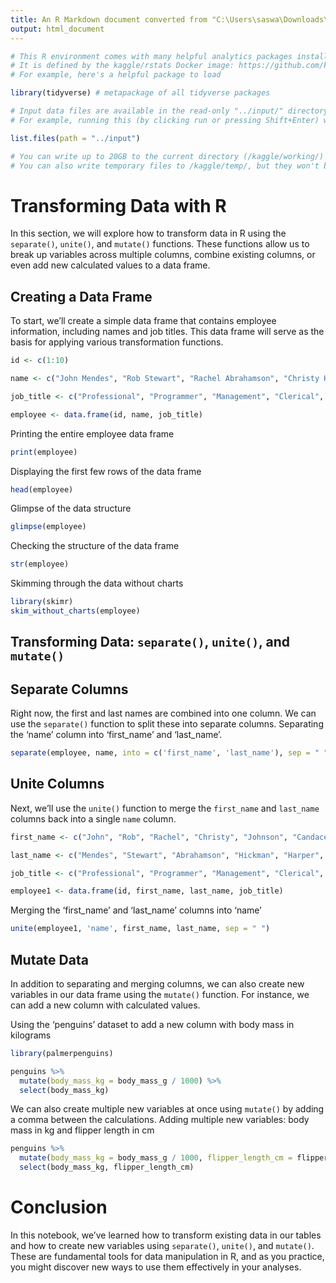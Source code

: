 ```yaml
---
title: An R Markdown document converted from "C:\Users\saswa\Downloads\module-3-transforming-data.ipynb"
output: html_document
---
```


```r
# This R environment comes with many helpful analytics packages installed
# It is defined by the kaggle/rstats Docker image: https://github.com/kaggle/docker-rstats
# For example, here's a helpful package to load

library(tidyverse) # metapackage of all tidyverse packages

# Input data files are available in the read-only "../input/" directory
# For example, running this (by clicking run or pressing Shift+Enter) will list all files under the input directory

list.files(path = "../input")

# You can write up to 20GB to the current directory (/kaggle/working/) that gets preserved as output when you create a version using "Save & Run All" 
# You can also write temporary files to /kaggle/temp/, but they won't be saved outside of the current session
```

# Transforming Data with R

In this section, we will explore how to transform data in R using the `separate()`, `unite()`, and `mutate()` functions. These functions allow us to break up variables across multiple columns, combine existing columns, or even add new calculated values to a data frame.

## Creating a Data Frame

To start, we'll create a simple data frame that contains employee information, including names and job titles. This data frame will serve as the basis for applying various transformation functions.

```r
id <- c(1:10)

name <- c("John Mendes", "Rob Stewart", "Rachel Abrahamson", "Christy Hickman", "Johnson Harper", "Candace Miller", "Carlson Landy", "Pansy Jordan", "Darius Berry", "Claudia Garcia")

job_title <- c("Professional", "Programmer", "Management", "Clerical", "Developer", "Programmer", "Management", "Clerical", "Developer", "Programmer")

employee <- data.frame(id, name, job_title)
```

Printing the entire employee data frame

```r
print(employee)
```

Displaying the first few rows of the data frame

```r
head(employee)
```

Glimpse of the data structure

```r
glimpse(employee)
```

Checking the structure of the data frame

```r
str(employee)
```

Skimming through the data without charts

```r
library(skimr)
skim_without_charts(employee)
```

## Transforming Data: `separate()`, `unite()`, and `mutate()`

## Separate Columns

Right now, the first and last names are combined into one column. We can use the `separate()` function to split these into separate columns.
Separating the 'name' column into 'first_name' and 'last_name'.

```r
separate(employee, name, into = c('first_name', 'last_name'), sep = " ")
```

## Unite Columns

Next, we'll use the `unite()` function to merge the `first_name` and `last_name` columns back into a single `name` column.

```r
first_name <- c("John", "Rob", "Rachel", "Christy", "Johnson", "Candace", "Carlson", "Pansy", "Darius", "Claudia")

last_name <- c("Mendes", "Stewart", "Abrahamson", "Hickman", "Harper", "Miller", "Landy", "Jordan", "Berry", "Garcia")

job_title <- c("Professional", "Programmer", "Management", "Clerical", "Developer", "Programmer", "Management", "Clerical", "Developer", "Programmer")

employee1 <- data.frame(id, first_name, last_name, job_title)
```

Merging the 'first_name' and 'last_name' columns into 'name'

```r
unite(employee1, 'name', first_name, last_name, sep = " ")
```

## Mutate Data

In addition to separating and merging columns, we can also create new variables in our data frame using the `mutate()` function. For instance, we can add a new column with calculated values.

Using the 'penguins' dataset to add a new column with body mass in kilograms

```r
library(palmerpenguins)

penguins %>%
  mutate(body_mass_kg = body_mass_g / 1000) %>%
  select(body_mass_kg)
```

We can also create multiple new variables at once using `mutate()` by adding a comma between the calculations.
Adding multiple new variables: body mass in kg and flipper length in cm

```r
penguins %>%
  mutate(body_mass_kg = body_mass_g / 1000, flipper_length_cm = flipper_length_mm / 100) %>%
  select(body_mass_kg, flipper_length_cm)
```

# Conclusion

In this notebook, we've learned how to transform existing data in our tables and how to create new variables using `separate()`, `unite()`, and `mutate()`. These are fundamental tools for data manipulation in R, and as you practice, you might discover new ways to use them effectively in your analyses.


